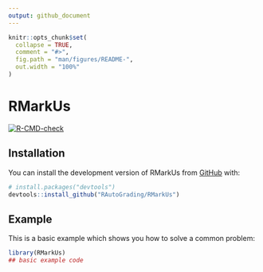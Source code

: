 ```yaml
---
output: github_document
---
```


<!-- README.md is generated from README.Rmd. Please edit that file -->

```r
knitr::opts_chunk$set(
  collapse = TRUE,
  comment = "#>",
  fig.path = "man/figures/README-",
  out.width = "100%"
)
```

# RMarkUs

<!-- badges: start -->
[![R-CMD-check](https://github.com/siqi-zheng/RMarkUs/workflows/check-release.yaml/badge.svg)](https://github.com/siqi-zheng/RMarkUs/actions/workflows/check-releaseyaml)
<!-- badges: end -->

## Installation

You can install the development version of RMarkUs from [GitHub](https://github.com/) with:

``` r
# install.packages("devtools")
devtools::install_github("RAutoGrading/RMarkUs")
```

## Example

This is a basic example which shows you how to solve a common problem:

```r
library(RMarkUs)
## basic example code
```


